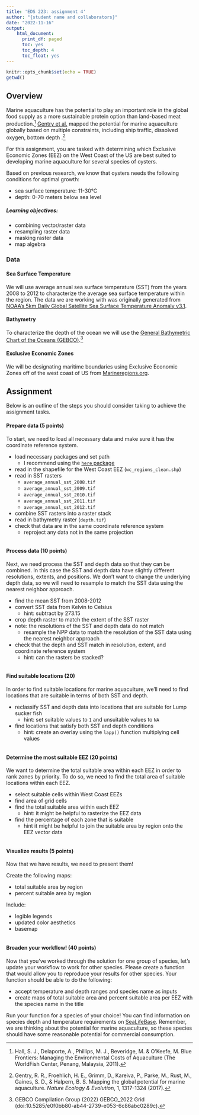 ```yaml
---
title: 'EDS 223: assignment 4'
author: "{student name and collaborators}"
date: "2022-11-16"
output:
    html_document:
      print_df: paged
      toc: yes
      toc_depth: 4
      toc_float: yes
---
```


```r
knitr::opts_chunk$set(echo = TRUE)
getwd()
```

## Overview
Marine aquaculture has the potential to play an important role in the global food supply as a more sustainable protein option than land-based meat production.[^hall] [Gentry et al.](https://www.nature.com/articles/s41559-017-0257-9) mapped the potential for marine aquaculture globally based on multiple constraints, including ship traffic, dissolved oxygen, bottom depth .[^gentry]

For this assignment, you are tasked with determining which Exclusive Economic Zones (EEZ) on the West Coast of the US are best suited to developing marine aquaculture for several species of oysters.\

Based on previous research, we know that oysters needs the following conditions for optimal growth:\

-   sea surface temperature: 11-30&deg;C\
-   depth: 0-70 meters below sea level

##### Learning objectives:
-   combining vector/raster data\
-   resampling raster data\
-   masking raster data\
-   map algebra\

### Data
#### Sea Surface Temperature
We will use average annual sea surface temperature (SST) from the years 2008 to 2012 to characterize the average sea surface temperature within the region. The data we are working with was originally generated from [NOAA's 5km Daily Global Satellite Sea Surface Temperature Anomaly v3.1](https://coralreefwatch.noaa.gov/product/5km/index_5km_ssta.php).

#### Bathymetry
To characterize the depth of the ocean we will use the [General Bathymetric Chart of the Oceans (GEBCO)](https://www.gebco.net/data_and_products/gridded_bathymetry_data/#area).[^gebco]

#### Exclusive Economic Zones
We will be designating maritime boundaries using Exclusive Economic Zones off of the west coast of US from [Marineregions.org](https://www.marineregions.org/eez.php).

## Assignment

Below is an outline of the steps you should consider taking to achieve the assignment tasks. 

#### Prepare data (5 points)
To start, we need to load all necessary data and make sure it has the coordinate reference system. 

-   load necessary packages and set path\ 
    -   I recommend using the [`here` package](https://here.r-lib.org/)
-   read in the shapefile for the West Coast EEZ (`wc_regions_clean.shp`)\
-   read in SST rasters
    -   `average_annual_sst_2008.tif`\
    -   `average_annual_sst_2009.tif`\
    -   `average_annual_sst_2010.tif`\
    -   `average_annual_sst_2011.tif`\
    -   `average_annual_sst_2012.tif`\
-   combine SST rasters into a raster stack\
-   read in bathymetry raster (`depth.tif`)\
-   check that data are in the same coordinate reference system\
    -   reproject any data not in the same projection\

```r

```

#### Process data (10 points)
Next, we need process the SST and depth data so that they can be combined. In this case the SST and depth data have slightly different resolutions, extents, and positions. We don't want to change the underlying depth data, so we will need to resample to match the SST data using the nearest neighbor approach. 

-   find the mean SST from 2008-2012\
-   convert SST data from Kelvin to Celsius\
    -   hint: subtract by 273.15\
-   crop depth raster to match the extent of the SST raster\
-   note: the resolutions of the SST and depth data do not match\
    -   resample the NPP data to match the resolution of the SST data using the nearest neighbor approach\
-   check that the depth and SST match in resolution, extent, and coordinate reference system\
    -   hint: can the rasters be stacked?
    
```r

```

#### Find suitable locations (20)
In order to find suitable locations for marine aquaculture, we'll need to find locations that are suitable in terms of both SST and depth.

-   reclassify SST and depth data into locations that are suitable for Lump sucker fish\
    -   hint: set suitable values to `1` and unsuitable values to `NA`\
-   find locations that satisfy both SST and depth conditions\
    -   hint: create an overlay using the `lapp()` function multiplying cell values\
    
```r

```

#### Determine the most suitable EEZ (20 points)
We want to determine the total suitable area within each EEZ in order to rank zones by priority. To do so, we need to find the total area of suitable locations within each EEZ.

-   select suitable cells within West Coast EEZs\
-   find area of grid cells\
-   find the total suitable area within each EEZ\
    -   hint: it might be helpful to rasterize the EEZ data\
-   find the percentage of each zone that is suitable\
    -   hint it might be helpful to join the suitable area by region onto the EEZ vector data\
    
```r

```
    
#### Visualize results (5 points)
Now that we have results, we need to present them!

Create the following maps:

-   total suitable area by region\
-   percent suitable area by region\

Include:

-   legible legends\
-   updated color aesthetics\
-   basemap\

```r

```

#### Broaden your workflow! (40 points)
Now that you've worked through the solution for one group of species, let's update your workflow to work for other species. Please create a function that would allow you to reproduce your results for other species. Your function should be able to do the following:\

-   accept temperature and depth ranges and species name as inputs\
-   create maps of total suitable area and percent suitable area per EEZ with the species name in the title\

Run your function for a species of your choice! You can find information on species depth and temperature requirements on [SeaLifeBase](https://www.sealifebase.ca/search.php). Remember, we are thinking about the potential for marine aquaculture, so these species should have some reasonable potential for commercial consumption. 

[^hall]:Hall, S. J., Delaporte, A., Phillips, M. J., Beveridge, M. & O’Keefe, M. Blue Frontiers: Managing the Environmental Costs of Aquaculture (The WorldFish Center, Penang, Malaysia, 2011). 

[^gentry]:Gentry, R. R., Froehlich, H. E., Grimm, D., Kareiva, P., Parke, M., Rust, M., Gaines, S. D., & Halpern, B. S. Mapping the global potential for marine aquaculture. *Nature Ecology & Evolution*, 1, 1317-1324 (2017).

[^gebco]:GEBCO Compilation Group (2022) GEBCO_2022 Grid (doi:10.5285/e0f0bb80-ab44-2739-e053-6c86abc0289c).


